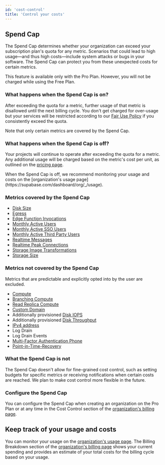 ```yaml
---
id: 'cost-control'
title: 'Control your costs'
---
```


## Spend Cap
The Spend Cap determines whether your organization can exceed your subscription plan's quota for any metric. Scenarios that could lead to high usage—and thus high costs—include system attacks or bugs in your software. The Spend Cap can protect you from these unexpected costs for certain metrics.

This feature is available only with the Pro Plan. However, you will not be charged while using the Free Plan.

### What happens when the Spend Cap is on?
After exceeding the quota for a metric, further usage of that metric is disallowed until the next billing cycle. You don't get charged for over-usage but your services will be restricted according to our [Fair Use Policy](/docs/guides/platform/billing-faq#fair-use-policy) if you consistently exceed the quota.

<Admonition type="note">
  Note that only certain metrics are covered by the Spend Cap.
</Admonition>

### What happens when the Spend Cap is off?
Your projects will continue to operate after exceeding the quota for a metric. Any additional usage will be charged based on the metric's cost per unit, as outlined on the [pricing page](https://supabase.com/pricing).

<Admonition type="note">
  When the Spend Cap is off, we recommend monitoring your usage and costs on the [organization's usage page](https://supabase.com/dashboard/org/_/usage).
</Admonition>

### Metrics covered by the Spend Cap
- [Disk Size](/docs/guides/platform/manage-your-usage/disk-size)
- [Egress](/docs/guides/platform/manage-your-usage/egress)
- [Edge Function Invocations](/docs/guides/platform/manage-your-usage/edge-function-invocations)
- [Monthly Active Users](/docs/guides/platform/manage-your-usage/monthly-active-users)
- [Monthly Active SSO Users](/docs/guides/platform/manage-your-usage/monthly-active-users-sso)
- [Monthly Active Third Party Users](/docs/guides/platform/manage-your-usage/monthly-active-users-third-party)
- [Realtime Messages](/docs/guides/platform/manage-your-usage/realtime-messages)
- [Realtime Peak Connections](/docs/guides/platform/manage-your-usage/realtime-peak-connections)
- [Storage Image Transformations](/docs/guides/platform/manage-your-usage/storage-image-transformations)
- [Storage Size](/docs/guides/platform/manage-your-usage/storage-size)

### Metrics not covered by the Spend Cap
Metrics that are predictable and explicitly opted into by the user are excluded.

- [Compute](/docs/guides/platform/manage-your-usage/compute)
- [Branching Compute](/docs/guides/platform/manage-your-usage/branching)
- [Read Replica Compute](/docs/guides/platform/manage-your-usage/read-replicas)
- [Custom Domain](/docs/guides/platform/manage-your-usage/custom-domains)
- Additionally provisioned [Disk IOPS](/docs/guides/platform/manage-your-usage/disk-iops)
- Additionally provisioned [Disk Throughput](/docs/guides/platform/manage-your-usage/disk-throughput)
- [IPv4 address](/docs/guides/platform/manage-your-usage/ipv4)
- Log Drain
- Log Drain Events
- [Multi-Factor Authentication Phone](/docs/guides/platform/manage-your-usage/advanced-mfa-phone)
- [Point-in-Time-Recovery](/docs/guides/platform/manage-your-usage/point-in-time-recovery)

### What the Spend Cap is not
The Spend Cap doesn't allow for fine-grained cost control, such as setting budgets for specific metrics or receiving notifications when certain costs are reached. We plan to make cost control more flexible in the future.

### Configure the Spend Cap
You can configure the Spend Cap when creating an organization on the Pro Plan or at any time in the Cost Control section of the [organization's billing page](https://supabase.com/dashboard/org/_/billing).

## Keep track of your usage and costs
You can monitor your usage on the [organization's usage page](https://supabase.com/dashboard/org/_/usage). The Billing Breakdown section of the [organization's billing page](https://supabase.com/dashboard/org/_/billing) shows your current spending and provides an estimate of your total costs for the billing cycle based on your usage.